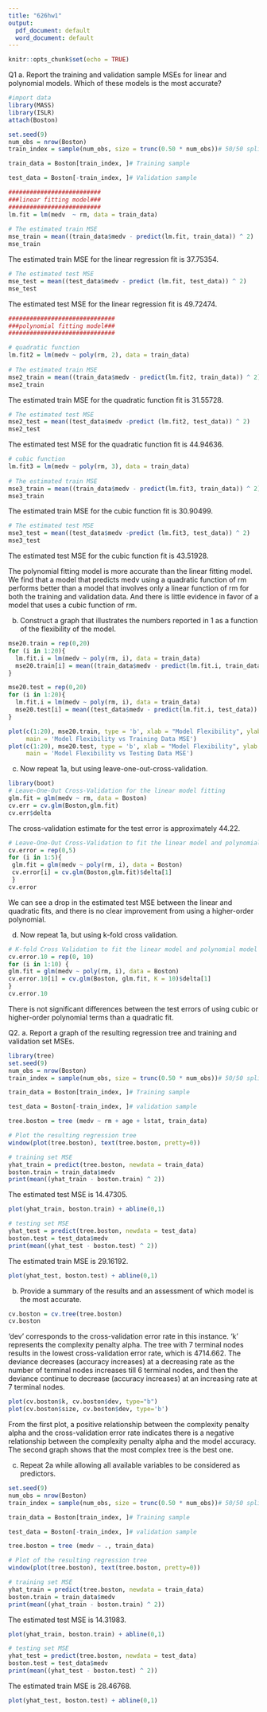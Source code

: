 ---
title: "626hw1"
output:
  pdf_document: default
  word_document: default
---

```{r setup, include=FALSE}
knitr::opts_chunk$set(echo = TRUE)
```
Q1 
a. Report the training and validation sample MSEs for linear and polynomial models. Which
of these models is the most accurate?
```{r}
#import data
library(MASS)
library(ISLR)
attach(Boston)

set.seed(9)
num_obs = nrow(Boston)
train_index = sample(num_obs, size = trunc(0.50 * num_obs))# 50/50 split between test and train

train_data = Boston[train_index, ]# Training sample

test_data = Boston[-train_index, ]# Validation sample

##########################
###linear fitting model###
##########################
lm.fit = lm(medv  ~ rm, data = train_data)
 
# The estimated train MSE
mse_train = mean((train_data$medv - predict(lm.fit, train_data)) ^ 2)
mse_train 
```
The estimated train MSE for the linear regression fit is 37.75354.
```{r}
# The estimated test MSE
mse_test = mean((test_data$medv - predict (lm.fit, test_data)) ^ 2) 
mse_test  
```
The estimated test MSE for the linear regression fit is 49.72474.
```{r}
##############################
###polynomial fitting model###
##############################

# quadratic function
lm.fit2 = lm(medv ~ poly(rm, 2), data = train_data)
 
# The estimated train MSE
mse2_train = mean((train_data$medv - predict(lm.fit2, train_data)) ^ 2)
mse2_train  
```
The estimated train MSE for the quadratic function fit is 31.55728.
```{r}
# The estimated test MSE
mse2_test = mean((test_data$medv -predict (lm.fit2, test_data)) ^ 2)
mse2_test 
```
The estimated test MSE for the quadratic function fit is 44.94636.
```{r}
# cubic function
lm.fit3 = lm(medv ~ poly(rm, 3), data = train_data)
 
# The estimated train MSE
mse3_train = mean((train_data$medv - predict(lm.fit3, train_data)) ^ 2)
mse3_train 
```
The estimated train MSE for the cubic function fit is 30.90499.
```{r}
# The estimated test MSE
mse3_test = mean((test_data$medv -predict (lm.fit3, test_data)) ^ 2)
mse3_test  
```
The estimated test MSE for the cubic function fit is 43.51928.

The polynomial fitting model is more accurate than the linear fitting model.
We find that a model that predicts medv using a quadratic function of rm performs 
better than a model that involves only a linear function of rm for both the training 
and validation data. And there is little evidence in favor of a model that uses 
a cubic function of rm.

b. Construct a graph that illustrates the numbers reported in 1 as a function of the 
flexibility of the model.
```{r}
mse20.train = rep(0,20)
for (i in 1:20){
  lm.fit.i = lm(medv ~ poly(rm, i), data = train_data)
  mse20.train[i] = mean((train_data$medv - predict(lm.fit.i, train_data)) ^ 2)
}

mse20.test = rep(0,20)
for (i in 1:20){
  lm.fit.i = lm(medv ~ poly(rm, i), data = train_data)
  mse20.test[i] = mean((test_data$medv - predict(lm.fit.i, test_data)) ^ 2)
}

plot(c(1:20), mse20.train, type = 'b', xlab = "Model Flexibility", ylab = "MSE", 
     main = 'Model Flexibility vs Training Data MSE') 
plot(c(1:20), mse20.test, type = 'b', xlab = "Model Flexibility", ylab = "MSE", 
     main = 'Model Flexibility vs Testing Data MSE')
```

c. Now repeat 1a, but using leave-one-out-cross-validation.
```{r}
library(boot)
# Leave-One-Out Cross-Validation for the linear model fitting
glm.fit = glm(medv ~ rm, data = Boston)
cv.err = cv.glm(Boston,glm.fit)
cv.err$delta  
```
The cross-validation estimate for the test error is approximately 44.22.
```{r}
# Leave-One-Out Cross-Validation to fit the linear model and polynomial model order from 2 to 5
cv.error = rep(0,5)
for (i in 1:5){
 glm.fit = glm(medv ~ poly(rm, i), data = Boston)
 cv.error[i] = cv.glm(Boston,glm.fit)$delta[1]
 }
cv.error
```
We can see a drop in the estimated test MSE between the linear and quadratic fits,
and there is no clear improvement from using a higher-order polynomial.

d. Now repeat 1a, but using k-fold cross validation.
```{r}
# K-fold Cross Validation to fit the linear model and polynomial model order from 2 to 9
cv.error.10 = rep(0, 10)
for (i in 1:10) {
glm.fit = glm(medv ~ poly(rm, i), data = Boston)
cv.error.10[i] = cv.glm(Boston, glm.fit, K = 10)$delta[1]
}
cv.error.10
```
There is not significant differences between the test errors of using cubic or higher-order 
polynomial terms than a quadratic fit.


Q2.
a. Report a graph of the resulting regression tree and training and validation set MSEs.
```{r}
library(tree)
set.seed(9)
num_obs = nrow(Boston)
train_index = sample(num_obs, size = trunc(0.50 * num_obs))# 50/50 split between test and train

train_data = Boston[train_index, ]# Training sample

test_data = Boston[-train_index, ]# validation sample

tree.boston = tree (medv ~ rm + age + lstat, train_data)

# Plot the resulting regression tree
window(plot(tree.boston), text(tree.boston, pretty=0))

# training set MSE
yhat_train = predict(tree.boston, newdata = train_data)
boston.train = train_data$medv
print(mean((yhat_train - boston.train) ^ 2)) 
```
The estimated test MSE is 14.47305.
```{r}
plot(yhat_train, boston.train) + abline(0,1)

# testing set MSE
yhat_test = predict(tree.boston, newdata = test_data)
boston.test = test_data$medv
print(mean((yhat_test - boston.test) ^ 2))
```
The estimated train MSE is 29.16192.
```{r}
plot(yhat_test, boston.test) + abline(0,1)
```

b. Provide a summary of the results and an assessment of which model is the most accurate.
```{r}
cv.boston = cv.tree(tree.boston)
cv.boston
```
'dev' corresponds to the cross-validation error rate in this instance. 'k' represents the complexity penalty alpha. The tree with 7 terminal nodes results in the lowest cross-validation error rate, which is 4714.662. The deviance decreases (accuracy increases) at a decreasing rate as the number of terminal nodes increases till 6 terminal nodes, and then the deviance continue to decrease (accuracy increases) at an increasing rate at 7 terminal nodes.
```{r}
plot(cv.boston$k, cv.boston$dev, type="b")
plot(cv.boston$size, cv.boston$dev, type='b') 
```
From the first plot, a positive relationship between the complexity penalty alpha and the cross-validation error rate indicates there is a negative relationship between the complexity penalty alpha and the model accuracy. 
The second graph shows that the most complex tree is the best one. 

c. Repeat 2a while allowing all available variables to be considered as predictors.
```{r}
set.seed(9)
num_obs = nrow(Boston)
train_index = sample(num_obs, size = trunc(0.50 * num_obs))# 50/50 split between test and train

train_data = Boston[train_index, ]# Training sample

test_data = Boston[-train_index, ]# validation sample

tree.boston = tree (medv ~ ., train_data)

# Plot of the resulting regression tree
window(plot(tree.boston), text(tree.boston, pretty=0))

# training set MSE
yhat_train = predict(tree.boston, newdata = train_data)
boston.train = train_data$medv
print(mean((yhat_train - boston.train) ^ 2))
```
The estimated test MSE is 14.31983.
```{r}
plot(yhat_train, boston.train) + abline(0,1)
```

```{r}
# testing set MSE
yhat_test = predict(tree.boston, newdata = test_data)
boston.test = test_data$medv
print(mean((yhat_test - boston.test) ^ 2))
```
The estimated train MSE is 28.46768.
```{r}
plot(yhat_test, boston.test) + abline(0,1)
```